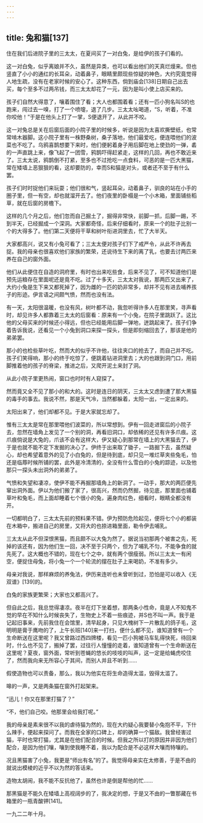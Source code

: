```yaml
---
---
---
```

title: 兔和猫[137]
---




住在我们后进院子里的三太太，在夏间买了一对白兔，是给伊的孩子们看的。

这一对白兔，似乎离娘并不久，虽然是异类，也可以看出他们的天真烂熳来。但也竖直了小小的通红的长耳朵，动着鼻子，眼睛里颇现些惊疑的神色，大约究竟觉得人地生疏，没有在老家时候的安心了。这种东西，倘到庙会[138]日期自己出去买，每个至多不过两吊钱，而三太太却花了一元，因为是叫小使上店买来的。

孩子们自然大得意了，嚷着围住了看；大人也都围着看；还有一匹小狗名叫S的也跑来，闯过去一嗅，打了一个喷嚏，退了几步。三太太吆喝道，“S，听着，不准你咬他！”于是在他头上打了一掌，S便退开了，从此并不咬。

这一对兔总是关在后窗后面的小院子里的时候多，听说是因为太喜欢撕壁纸，也常常啃木器脚。这小院子里有一株野桑树，桑子落地，他们最爱吃，便连喂他们的波菜也不吃了。乌鸦喜鹊想要下来时，他们便躬着身子用后脚在地上使劲的一弹，砉的一声直跳上来，像飞起了一团雪，鸦鹊吓得赶紧走，这样的几回，再也不敢近来了。三太太说，鸦鹊倒不打紧，至多也不过抢吃一点食料，可恶的是一匹大黑猫，常在矮墙上恶狠狠的看，这却要防的，幸而S和猫是对头，或者还不至于有什么罢。

孩子们时时捉他们来玩耍；他们很和气，竖起耳朵，动着鼻子，驯良的站在小手的圈子里，但一有空，却也就溜开去了。他们夜里的卧榻是一个小木箱，里面铺些稻草，就在后窗的房檐下。

这样的几个月之后，他们忽而自己掘土了，掘得非常快，前脚一抓，后脚一踢，不到半天，已经掘成一个深洞。大家都奇怪，后来仔细看时，原来一个的肚子比别一个的大得多了。他们第二天便将干草和树叶衔进洞里去，忙了大半天。

大家都高兴，说又有小兔可看了；三太太便对孩子们下了戒严令，从此不许再去捉。我的母亲也很喜欢他们家族的繁荣，还说待生下来的离了乳，也要去讨两匹来养在自己的窗外面。

他们从此便住在自造的洞府里，有时也出来吃些食，后来不见了，可不知道他们是预先运粮存在里面呢还是竟不吃。过了十多天，三太太对我说，那两匹又出来了，大约小兔是生下来又都死掉了，因为雌的一匹的奶非常多，却并不见有进去哺养孩子的形迹。伊言语之间颇气愤，然而也没有法。

有一天，太阳很温暖，也没有风，树叶都不动，我忽听得许多人在那里笑，寻声看时，却见许多人都靠着三太太的后窗看：原来有一个小兔，在院子里跳跃了。这比他的父母买来的时候还小得远，但也已经能用后脚一弹地，迸跳起来了。孩子们争着告诉我说，还看见一个小兔到洞口来探一探头，但是即刻缩回去了，那该是他的弟弟罢。

那小的也检些草叶吃，然而大的似乎不许他，往往夹口的抢去了，而自己并不吃。孩子们笑得响，那小的终于吃惊了，便跳着钻进洞里去；大的也跟到洞门口，用前脚推着他的孩子的脊梁，推进之后，又爬开泥土来封了洞。

从此小院子里更热闹，窗口也时时有人窥探了。

然而竟又全不见了那小的和大的。这时是连日的阴天，三太太又虑到遭了那大黑猫的毒手的事去。我说不然，那是天气冷，当然都躲着，太阳一出，一定出来的。

太阳出来了，他们却都不见。于是大家就忘却了。

惟有三太太是常在那里喂他们波菜的，所以常想到。伊有一回走进窗后的小院子去，忽然在墙角上发见了一个别的洞，再看旧洞口，却依稀的还见有许多爪痕。这爪痕倘说是大兔的，爪该不会有这样大，伊又疑心到那常在墙上的大黑猫去了，伊于是也就不能不定下发掘的决心了。伊终于出来取了锄子，一路掘下去，虽然疑心，却也希望着意外的见了小白兔的，但是待到底，却只见一堆烂草夹些兔毛，怕还是临蓐时候所铺的罢，此外是冷清清的，全没有什么雪白的小兔的踪迹，以及他那只一探头未出洞外的弟弟了。

气愤和失望和凄凉，使伊不能不再掘那墙角上的新洞了。一动手，那大的两匹便先窜出洞外面。伊以为他们搬了家了，很高兴，然而仍然掘，待见底，那里面也铺着草叶和兔毛，而上面却睡着七个很小的兔，遍身肉红色，细看时，眼睛全都没有开。

一切都明白了，三太太先前的预料果不错。伊为预防危险起见，便将七个小的都装在木箱中，搬进自己的房里，又将大的也捺进箱里面，勒令伊去哺乳。

三太太从此不但深恨黑猫，而且颇不以大兔为然了。据说当初那两个被害之先，死掉的该还有，因为他们生一回，决不至于只两个，但为了哺乳不匀，不能争食的就先死了。这大概也不错的，现在七个之中，就有两个很瘦弱。所以三太太一有闲空，便捉住母兔，将小兔一个一个轮流的摆在肚子上来喝奶，不准有多少。

母亲对我说，那样麻烦的养兔法，伊历来连听也未曾听到过，恐怕是可以收入《无双谱》[139]的。

白兔的家族更繁荣；大家也又都高兴了。

但自此之后，我总觉得凄凉。夜半在灯下坐着想，那两条小性命，竟是人不知鬼不觉的早在不知什么时候丧失了，生物史上不着一些痕迹，并S也不叫一声。我于是记起旧事来，先前我住在会馆里，清早起身，只见大槐树下一片散乱的鸽子毛，这明明是膏于鹰吻的了，上午长班[140]来一打扫，便什么都不见，谁知道曾有一个生命断送在这里呢？我又曾路过西四牌楼，看见一匹小狗被马车轧得快死，待回来时，什么也不见了，搬掉了罢，过往行人憧憧的走着，谁知道曾有一个生命断送在这里呢？夏夜，窗外面，常听到苍蝇的悠长的吱吱的叫声，这一定是给蝇虎咬住了，然而我向来无所容心于其间，而别人并且不听到……

假使造物也可以责备，那么，我以为他实在将生命造得太滥，毁得太滥了。

嗥的一声，又是两条猫在窗外打起架来。

“迅儿！你又在那里打猫了？”

“不，他们自己咬。他那里会给我打呢。”

我的母亲是素来很不以我的虐待猫为然的，现在大约疑心我要替小兔抱不平，下什么辣手，便起来探问了。而我在全家的口碑上，却的确算一个猫敌。我曾经害过猫，平时也常打猫，尤其是在他们配合的时候。但我之所以打的原因并非因为他们配合，是因为他们嚷，嚷到使我睡不着，我以为配合是不必这样大嚷而特嚷的。

况且黑猫害了小兔，我更是“师出有名”的了。我觉得母亲实在太修善，于是不由的就说出模棱的近乎不以为然的答话来。

造物太胡闹，我不能不反抗他了，虽然也许是倒是帮他的忙……

那黑猫是不能久在矮墙上高视阔步的了，我决定的想，于是又不由的一瞥那藏在书箱里的一瓶青酸钾[141]。

一九二二年十月。